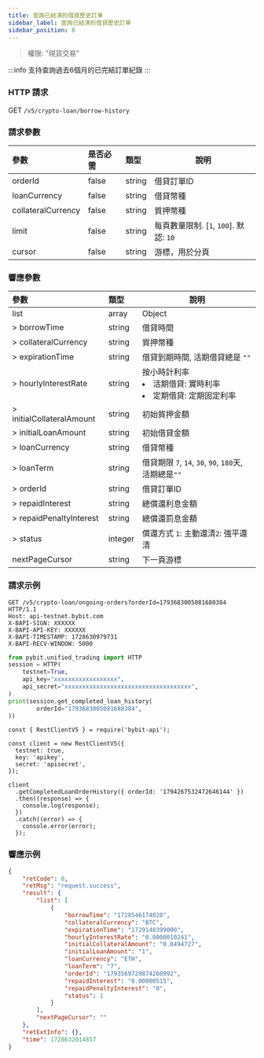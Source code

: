 ```yaml
---
title: 查詢已結清的借貸歷史訂單
sidebar_label: 查詢已結清的借貸歷史訂單
sidebar_position: 8
---
```

> 權限: "現貨交易"

:::info
支持查詢過去6個月的已完結訂單紀錄
:::

### HTTP 請求
GET `/v5/crypto-loan/borrow-history`

### 請求參數
| 參數 | 是否必需 | 類型 | 說明|
|:----- |:-------|:-----|------ |
|orderId|false|string|借貸訂單ID|
|loanCurrency|false|string|借貸幣種|
|collateralCurrency|false|string|質押幣種|
|limit |false |string |每頁數量限制. [`1`, `100`]. 默認: `10`|
|cursor |false |string |游標，用於分頁|

### 響應參數
| 參數 | 類型 | 說明|
|:----- |:-----|----- |
|list|array|Object|
|> borrowTime|string |借貸時間|
|> collateralCurrency|string |質押幣種|
|> expirationTime|string |借貸到期時間, 活期借貸總是 `""`|
|> hourlyInterestRate|string |按小時計利率 <li>活期借貸: 實時利率</li><li>定期借貸: 定期固定利率</li>|
|> initialCollateralAmount|string |初始質押金額|
|> initialLoanAmount|string |初始借貸金額|
|> loanCurrency|string |借貸幣種|
|> loanTerm|string |借貸期限 `7`, `14`, `30`, `90`, `180`天, 活期總是`""`|
|> orderId|string |借貸訂單ID|
|> repaidInterest|string |總償還利息金額|
|> repaidPenaltyInterest|string |總償還罰息金額|
|> status|integer |償還方式 `1`: 主動還清`2`: 強平還清|
|nextPageCursor |string |下一頁游標|


### 請求示例

<Tabs groupId="programming-languages">
<TabItem value="http" label="HTTP">

```http
GET /v5/crypto-loan/ongoing-orders?orderId=1793683005081680384 HTTP/1.1
Host: api-testnet.bybit.com
X-BAPI-SIGN: XXXXXX
X-BAPI-API-KEY: XXXXXX
X-BAPI-TIMESTAMP: 1728630979731
X-BAPI-RECV-WINDOW: 5000
```

</TabItem>
<TabItem value="python" label="Python">

```python
from pybit.unified_trading import HTTP
session = HTTP(
    testnet=True,
    api_key="xxxxxxxxxxxxxxxxxx",
    api_secret="xxxxxxxxxxxxxxxxxxxxxxxxxxxxxxxxxxxx",
)
print(session.get_completed_loan_history(
        orderId="1793683005081680384",
))
```

</TabItem>

<TabItem value="Node" label="Node.js">

```n4js
const { RestClientV5 } = require('bybit-api');

const client = new RestClientV5({
  testnet: true,
  key: 'apikey',
  secret: 'apisecret',
});

client
  .getCompletedLoanOrderHistory({ orderId: '1794267532472646144' })
  .then((response) => {
    console.log(response);
  })
  .catch((error) => {
    console.error(error);
  });
```

</TabItem>
</Tabs>

### 響應示例

```json
{
    "retCode": 0,
    "retMsg": "request.success",
    "result": {
        "list": [
            {
                "borrowTime": "1728546174028",
                "collateralCurrency": "BTC",
                "expirationTime": "1729148399000",
                "hourlyInterestRate": "0.0000010241",
                "initialCollateralAmount": "0.0494727",
                "initialLoanAmount": "1",
                "loanCurrency": "ETH",
                "loanTerm": "7",
                "orderId": "1793569729874260992",
                "repaidInterest": "0.00000515",
                "repaidPenaltyInterest": "0",
                "status": 1
            }
        ],
        "nextPageCursor": ""
    },
    "retExtInfo": {},
    "time": 1728632014857
}
```
